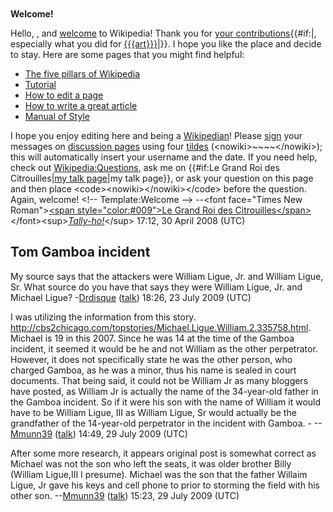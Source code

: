 <article id="17197768" title=User talk:Mmunn39>
	<talkpage id="17197768" title="User talk:Mmunn39">
'''Welcome!'''

Hello, {{BASEPAGENAME}}, and [[Wikipedia:Introduction|welcome]] to Wikipedia! Thank you for [[Special:Contributions/{{BASEPAGENAME}}|your contributions]]{{#if:|, especially what you did for [[{{{art}}}]]|}}. I hope you like the place and decide to stay. Here are some pages that you might find helpful:
*[[Wikipedia:Five pillars|The five pillars of Wikipedia]]
*[[Wikipedia:Tutorial|Tutorial]]
*[[Wikipedia:How to edit a page|How to edit a page]]
*[[Wikipedia:Article development|How to write a great article]]
*[[Wikipedia:Manual of Style|Manual of Style]]
I hope you enjoy editing here and being a [[Wikipedia:Wikipedians|Wikipedian]]! Please [[Wikipedia:Signatures|sign]] your messages on [[Wikipedia:talk page|discussion page]]s using four [[tilde]]s (&lt;nowiki&gt;~~~~&lt;/nowiki&gt;); this will automatically insert your username and the date. If you need help, check out [[Wikipedia:Questions]], ask me on {{#if:Le Grand Roi des Citrouilles|[[user talk:Le Grand Roi des Citrouilles|my talk page]]|my talk page}}, or ask your question on this page and then place &lt;code&gt;&lt;nowiki&gt;{{helpme}}&lt;/nowiki&gt;&lt;/code&gt; before the question. Again, welcome! &lt;!-- Template:Welcome --&gt; --&lt;font face=&quot;Times New Roman&quot;&gt;[[User:Le Grand Roi des Citrouilles|&lt;span style=&quot;color:#009&quot;&gt;Le Grand Roi des Citrouilles&lt;/span&gt;]]&lt;/font&gt;&lt;sup&gt;''[[User talk:Le Grand Roi des Citrouilles|Tally-ho!]]''&lt;/sup&gt; 17:12, 30 April 2008 (UTC)

==Tom Gamboa incident==
My source says that the attackers were William Ligue, Jr. and William Ligue, Sr. What source do you have that says they were William Ligue, Jr. and Michael Ligue? -[[User:Drdisque|Drdisque]] ([[User talk:Drdisque|talk]]) 18:26, 23 July 2009 (UTC)

I was utilizing the information from this story.  http://cbs2chicago.com/topstories/Michael.Ligue.William.2.335758.html.
Michael is 19 in this 2007.  Since he was 14 at the time of the Gamboa incident, it seemed it would be he and not William as the other perpetrator.  However, it does not specifically state he was the other person, who charged Gamboa, as he was a minor, thus his name is sealed in court documents.  That being said, it could not be William Jr as many bloggers have posted, as William Jr is actually the name of the 34-year-old father in the Gamboa incident.  So if it were his son with the name of William it would have to be William Ligue, III as William Ligue, Sr would actually be the grandfather of the 14-year-old perpetrator in the incident with Gamboa. - --[[User:Mmunn39|Mmunn39]] ([[User talk:Mmunn39#top|talk]]) 14:49, 29 July 2009 (UTC)

After some more research, it appears original post is somewhat correct as Michael was not the son who left the seats, it was older brother Billy (William Ligue,III I presume).  Michael was the son that the father Willaim Ligue, Jr gave his keys and cell phone to prior to storming the field with his other son.  --[[User:Mmunn39|Mmunn39]] ([[User talk:Mmunn39#top|talk]]) 15:23, 29 July 2009 (UTC)
	</talkpage>
</article>
